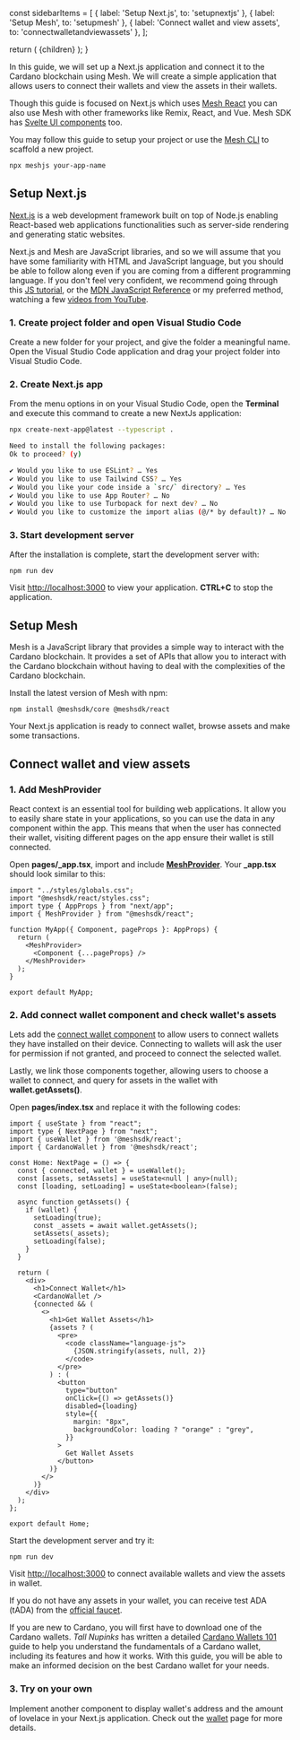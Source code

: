 
  const sidebarItems = [
    { label: 'Setup Next.js', to: 'setupnextjs' },
    { label: 'Setup Mesh', to: 'setupmesh' },
    { label: 'Connect wallet and view assets', to: 'connectwalletandviewassets' },
  ];

  return (
    <LayoutImageHeaderAndBody
      title={guidenextjs.title}
      description={guidenextjs.description}
      image={guidenextjs.image}
      cover={guidenextjs.cover}
      sidebarItems={sidebarItems}
    >
      {children}
    </LayoutImageHeaderAndBody>
  );
}

In this guide, we will set up a Next.js application and connect it to the Cardano blockchain using Mesh. We will create a simple application that allows users to connect their wallets and view the assets in their wallets.

Though this guide is focused on Next.js which uses [Mesh React](/react) you can also use Mesh with other frameworks like Remix, React, and Vue. Mesh SDK has [Svelte UI components](/svelte) too.

You may follow this guide to setup your project or use the [Mesh CLI](https://meshjs.dev/) to scaffold a new project.

```bash
npx meshjs your-app-name
```

## Setup Next.js

[Next.js](https://nextjs.org/) is a web development framework built on top of Node.js enabling React-based web applications functionalities such as server-side rendering and generating static websites.

Next.js and Mesh are JavaScript libraries, and so we will assume that you have some familiarity with HTML and JavaScript language, but you should be able to follow along even if you are coming from a different programming language. If you don't feel very confident, we recommend going through this [JS tutorial](https://developer.mozilla.org/en-US/docs/Web/JavaScript/A_re-introduction_to_JavaScript), or the [MDN JavaScript Reference](https://developer.mozilla.org/en-US/docs/Web/JavaScript) or my preferred method, watching a few [videos from YouTube](https://www.youtube.com/results?search_query=get+started+with+nextjs).

### 1. Create project folder and open Visual Studio Code

Create a new folder for your project, and give the folder a meaningful name. Open the Visual Studio Code application and drag your project folder into Visual Studio Code.

### 2. Create Next.js app

From the menu options in on your Visual Studio Code, open the **Terminal** and execute this command to create a new NextJs application:

```bash
npx create-next-app@latest --typescript .
```

```bash
Need to install the following packages:
Ok to proceed? (y) 

✔ Would you like to use ESLint? … Yes
✔ Would you like to use Tailwind CSS? … Yes
✔ Would you like your code inside a `src/` directory? … Yes
✔ Would you like to use App Router? … No
✔ Would you like to use Turbopack for next dev? … No
✔ Would you like to customize the import alias (@/* by default)? … No
```

### 3. Start development server

After the installation is complete, start the development server with:

```
npm run dev
```

Visit [http://localhost:3000](http://localhost:3000/) to view your application. **CTRL+C** to stop the application.

## Setup Mesh

Mesh is a JavaScript library that provides a simple way to interact with the Cardano blockchain. It provides a set of APIs that allow you to interact with the Cardano blockchain without having to deal with the complexities of the Cardano blockchain.

Install the latest version of Mesh with npm:

```
npm install @meshsdk/core @meshsdk/react
```

Your Next.js application is ready to connect wallet, browse assets and make some transactions.

## Connect wallet and view assets

### 1. Add **MeshProvider**

React context is an essential tool for building web applications. It allow you to easily share state in your applications, so you can use the data in any component within the app. This means that when the user has connected their wallet, visiting different pages on the app ensure their wallet is still connected.

Open **pages/\_app.tsx**, import and include [**MeshProvider**](/react/getting-started). Your **\_app.tsx** should look similar to this:

```
import "../styles/globals.css";
import "@meshsdk/react/styles.css";
import type { AppProps } from "next/app";
import { MeshProvider } from "@meshsdk/react";

function MyApp({ Component, pageProps }: AppProps) {
  return (
    <MeshProvider>
      <Component {...pageProps} />
    </MeshProvider>
  );
}

export default MyApp;
```

### 2. Add connect wallet component and check wallet's assets

Lets add the [connect wallet component](/react/ui-components) to allow users to connect wallets they have installed on their device. Connecting to wallets will ask the user for permission if not granted, and proceed to connect the selected wallet.

Lastly, we link those components together, allowing users to choose a wallet to connect, and query for assets in the wallet with **wallet.getAssets()**.

Open **pages/index.tsx** and replace it with the following codes:

```
import { useState } from "react";
import type { NextPage } from "next";
import { useWallet } from '@meshsdk/react';
import { CardanoWallet } from '@meshsdk/react';

const Home: NextPage = () => {
  const { connected, wallet } = useWallet();
  const [assets, setAssets] = useState<null | any>(null);
  const [loading, setLoading] = useState<boolean>(false);

  async function getAssets() {
    if (wallet) {
      setLoading(true);
      const _assets = await wallet.getAssets();
      setAssets(_assets);
      setLoading(false);
    }
  }

  return (
    <div>
      <h1>Connect Wallet</h1>
      <CardanoWallet />
      {connected && (
        <>
          <h1>Get Wallet Assets</h1>
          {assets ? (
            <pre>
              <code className="language-js">
                {JSON.stringify(assets, null, 2)}
              </code>
            </pre>
          ) : (
            <button
              type="button"
              onClick={() => getAssets()}
              disabled={loading}
              style={{
                margin: "8px",
                backgroundColor: loading ? "orange" : "grey",
              }}
            >
              Get Wallet Assets
            </button>
          )}
        </>
      )}
    </div>
  );
};

export default Home;
```

Start the development server and try it:

```
npm run dev
```

Visit [http://localhost:3000](http://localhost:3000/) to connect available wallets and view the assets in wallet.

If you do not have any assets in your wallet, you can receive test ADA (tADA) from the [official faucet](https://docs.cardano.org/cardano-testnets/tools/faucet/).

If you are new to Cardano, you will first have to download one of the Cardano wallets. _Tall Nupinks_ has written a detailed [Cardano Wallets 101](https://cutedumborcs.substack.com/p/cardano-wallets-101) guide to help you understand the fundamentals of a Cardano wallet, including its features and how it works. With this guide, you will be able to make an informed decision on the best Cardano wallet for your needs.

### 3. Try on your own

Implement another component to display wallet's address and the amount of lovelace in your Next.js application. Check out the [wallet](/apis/wallets/browserwallet) page for more details.
